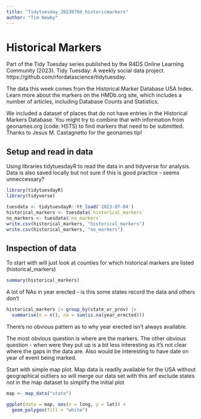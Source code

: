 ```yaml
---
title: "Tidytuesday_20230704_historicmarkers"
author: "Tim Newby"
---
```


# Historical Markers

Part of the Tidy Tuesday series published by the  R4DS Online Learning Community (2023). Tidy Tuesday: A weekly social data project. https://github.com/rfordatascience/tidytuesday.

The data this week comes from the Historical Marker Database USA Index. Learn more about the markers on the HMDb.org site, which includes a number of articles, including Database Counts and Statistics.

We included a dataset of places that do not have entries in the Historical Markers Database. You might try to combine that with information from geonames.org (code: HSTS) to find markers that need to be submitted. Thanks to Jesus M. Castagnetto for the geonames tip!

## Setup and read in data

Using libraries tidytuesdayR to read the data in and tidyverse for analysis.  Data is also saved locally but not sure if this is good practice - seems unneccessary?


```r

library(tidytuesdayR)
library(tidyverse)

tuesdata <- tidytuesdayR::tt_load('2023-07-04')
historical_markers <- tuesdata$`historical_markers`
no_markers <- tuesdata$`no_markers`
write.csv(historical_markers, "historical_markers")
write.csv(historical_markers, "no_markers")

```

## Inspection of data

To start with will just look at counties for which historical markers are listed (historical_markers)

```r

summary(historical_markers)


```

A lot of NAs in year erected - is this some states record the data and others don't

```r

historical_markers |> group_by(state_or_prov) |> 
  summarise(n = n(), na = sum(is.na(year_erected)))

```

There's no obvious pattern as to why year erected isn't always available.  

The most obvious question is where are the markers. The other obvious question - when were they put up is a bit less interesting as it's not clear where the gaps in the data are. Also would be interesting to have date on year of event being marked.

Start with simple map plot.  Map data is readily available for the USA without geographical outliers so will merge our data set with this anf exclude states not in the map dataset to simplify the initial plot

```r
map <- map_data("state") 

ggplot(data = map, aes(x = long, y = lat)) +
  geom_polygon(fill = "white")

 
```





